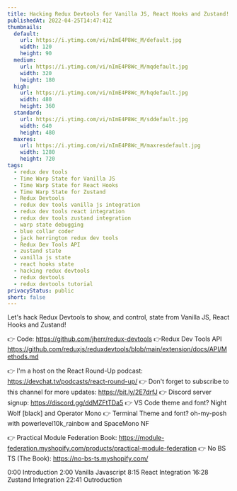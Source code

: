 ```yaml
---
title: Hacking Redux Devtools for Vanilla JS, React Hooks and Zustand!
publishedAt: 2022-04-25T14:47:41Z
thumbnails:
  default:
    url: https://i.ytimg.com/vi/nImE4P8Wc_M/default.jpg
    width: 120
    height: 90
  medium:
    url: https://i.ytimg.com/vi/nImE4P8Wc_M/mqdefault.jpg
    width: 320
    height: 180
  high:
    url: https://i.ytimg.com/vi/nImE4P8Wc_M/hqdefault.jpg
    width: 480
    height: 360
  standard:
    url: https://i.ytimg.com/vi/nImE4P8Wc_M/sddefault.jpg
    width: 640
    height: 480
  maxres:
    url: https://i.ytimg.com/vi/nImE4P8Wc_M/maxresdefault.jpg
    width: 1280
    height: 720
tags:
  - redux dev tools
  - Time Warp State for Vanilla JS
  - Time Warp State for React Hooks
  - Time Warp State for Zustand
  - Redux Devtools
  - redux dev tools vanilla js integration
  - redux dev tools react integration
  - redux dev tools zustand integration
  - warp state debugging
  - blue collar coder
  - jack herrington redux dev tools
  - Redux Dev Tools API
  - zustand state
  - vanilla js state
  - react hooks state
  - hacking redux devtools
  - redux devtools
  - redux devtools tutorial
privacyStatus: public
short: false
---
```

  
  Let's hack Redux Devtools to show, and control, state from Vanilla JS,  React Hooks and Zustand!

👉 Code: https://github.com/jherr/redux-devtools
👉Redux Dev Tools API https://github.com/reduxjs/reduxdevtools/blob/main/extension/docs/API/Methods.md


👉 I'm a host on the React Round-Up podcast: https://devchat.tv/podcasts/react-round-up/
👉 Don't forget to subscribe to this channel for more updates: https://bit.ly/2E7drfJ
👉 Discord server signup: https://discord.gg/ddMZFtTDa5
👉 VS Code theme and font? Night Wolf [black] and Operator Mono
👉 Terminal Theme and font? oh-my-posh with powerlevel10k_rainbow and SpaceMono NF


👉 Practical Module Federation Book:  https://module-federation.myshopify.com/products/practical-module-federation
👉 No BS TS (The Book): https://no-bs-ts.myshopify.com/

0:00 Introduction
2:00 Vanilla Javascript
8:15 React Integration
16:28 Zustand Integration
22:41 Outroduction
  